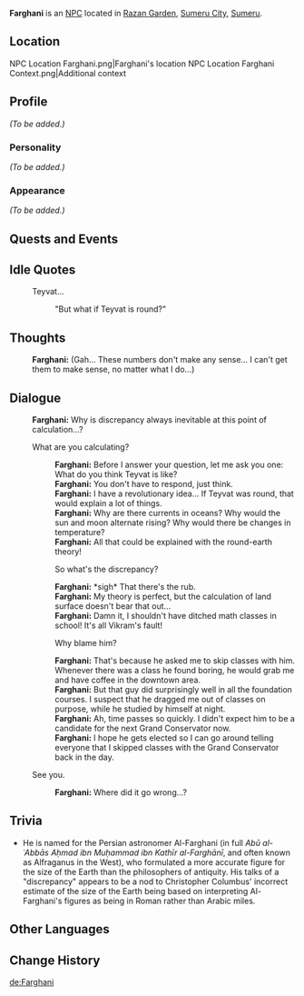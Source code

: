 {{Meta
|missing_NPC_profile  = yes
}}
{{Character Infobox
|type             = NPC
|image            = NPC Farghani.png
|region           = Sumeru
|affiliation      = Rtawahist
|title            = Researcher
|ancestry         = <!-- Clan/family -->
|father           = 
|mother           = 
|spouse           = 
|sibling          = 
|child            = 
|relative         = 
|voiceEN          = 
|voiceCN          = 
|voiceJP          = 
}}
'''Farghani''' is an [[NPC]] located in [[Razan Garden]], [[Sumeru City]], [[Sumeru]].

==Location==
<gallery>
NPC Location Farghani.png|Farghani's location
NPC Location Farghani Context.png|Additional context
</gallery>

==Profile==
''(To be added.)''

===Personality===
''(To be added.)''

===Appearance===
''(To be added.)''

==Quests and Events==
{{Quests and Events}}

==Idle Quotes==
{{Dialogue start}}
: {{DIcon|Idle}} Teyvat...
:: {{A|VO Farghani 01.ogg}} "But what if Teyvat is round?"
{{Dialogue end}}

==Thoughts==
{{All Schemes to Know Explanation|name=Farghani}}
:{{A|VO Farghani All Schemes to Know 01.ogg}} '''Farghani:''' (Gah... These numbers don't make any sense... I can't get them to make sense, no matter what I do...)

==Dialogue==
{{Dialogue start}}
:'''Farghani:''' Why is discrepancy always inevitable at this point of calculation...?
:{{DIcon}} What are you calculating?
::'''Farghani:''' Before I answer your question, let me ask you one: What do you think Teyvat is like?
::'''Farghani:''' You don't have to respond, just think.
::'''Farghani:''' I have a revolutionary idea... If Teyvat was round, that would explain a lot of things.
::'''Farghani:''' Why are there currents in oceans? Why would the sun and moon alternate rising? Why would there be changes in temperature?
::'''Farghani:''' All that could be explained with the round-earth theory!
::{{DIcon}} So what's the discrepancy?
::'''Farghani:''' *sigh* That there's the rub.
::'''Farghani:''' My theory is perfect, but the calculation of land surface doesn't bear that out...
::'''Farghani:''' Damn it, I shouldn't have ditched math classes in school! It's all Vikram's fault!
::{{DIcon}} Why blame him?
::'''Farghani:''' That's because he asked me to skip classes with him. Whenever there was a class he found boring, he would grab me and have coffee in the downtown area.
::'''Farghani:''' But that guy did surprisingly well in all the foundation courses. I suspect that he dragged me out of classes on purpose, while he studied by himself at night.
::'''Farghani:''' Ah, time passes so quickly. I didn't expect him to be a candidate for the next Grand Conservator now.
::'''Farghani:''' I hope he gets elected so I can go around telling everyone that I skipped classes with the Grand Conservator back in the day.
:{{DIcon}} See you.
::'''Farghani:''' Where did it go wrong...?
{{Dialogue end}}
<!--
==Event Dialogue==
===Event Name===
{{Dialogue start}}
:'''{{subst:PAGENAME}}:'''
{{Dialogue end}}
-->
==Trivia==
* He is named for the Persian astronomer Al-Farghani (in full ''Abū al-ʿAbbās Aḥmad ibn Muḥammad ibn Kathīr al-Farghānī'', and often known as Alfraganus in the West), who formulated a more accurate figure for the size of the Earth than the philosophers of antiquity. His talks of a "discrepancy" appears to be a nod to Christopher Columbus' incorrect estimate of the size of the Earth being based on interpreting Al-Farghani's figures as being in Roman rather than Arabic miles.

==Other Languages==
{{Other Languages
|default_hidden = 1
|en      = Farghani
|zhs     = 法伽尼
|zhs_rm  = Fǎjiāní
|zht     = 法伽尼
|zht_rm  = Fǎjiāní
|ja      = ファルガーニー
|ja_rm   = Farugaanii
|ko      = 파르가니
|ko_rm   = Pareugani
|es      = Fargani
|fr      = Farghani
|ru      = Фаргани
|th      = Farghani
|vi      = Farghani
|de      = Farghani
|id      = Farghani
|pt      = Farghani
|tr      = Farghani
|it      = Farghani
}}

==Change History==
{{Change History|3.0}}
<!--
==References==
{{Reflist}}
-->
[[de:Farghani]]